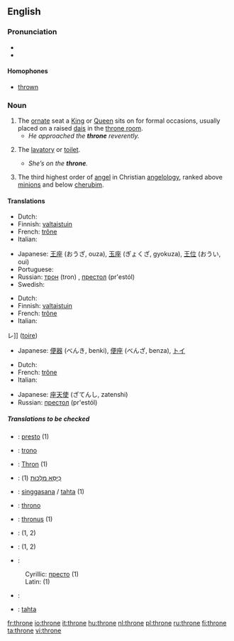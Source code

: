 ==English==

===Pronunciation===
*{{IPA|/θrəʊn/}}
*{{rhymes|əʊn}}

====Homophones====
*[[thrown]]

===Noun===
{{en-noun}}

# The [[ornate]] seat a [[King]] or [[Queen]] sits on for formal occasions, usually placed on a raised [[dais]] in the [[throne room]].
#* ''He approached the '''throne''' reverently.''
# {{colloquial}} The [[lavatory]] or [[toilet]].
#* ''She’s on the '''throne'''.''
# {{context|Biblical tradition}} The third highest order of [[angel]] in Christian [[angelology]], ranked above [[minion]]s and below [[cherub]]im.

====Translations====
{{trans-top|ornate seat}}
*Dutch: {{t|nl|troon|m}}
*Finnish: [[valtaistuin]]
*French: [[trône]] {{m}}
*Italian: {{t|it|trono|m}}
{{trans-mid}}
*Japanese: [[王座]] (おうざ, ouza), [[玉座]] (ぎょくざ, gyokuza), [[王位]] (おうい, oui) 
*Portuguese: {{t|pt|trono|m}}
*Russian: [[трон]] (tron) {{m}}, [[престол]] (pr'estól) {{m}}
*Swedish: {{t|sv|tron|c}}
{{trans-bottom}}

{{trans-top|lavatory or toilet}}
*Dutch: {{t|nl|gemak|n}}
*Finnish: [[valtaistuin]]
*French: [[trône]] {{m}}
*Italian: {{t|it|trono|m}}
レ]] ([[toire]])
{{trans-mid}}
*Japanese: [[便器]] (べんき, benki), [[便座]] (べんざ, benza), [[トイ]]
{{trans-bottom}}

{{trans-top|third highest order of angel}}
*Dutch: {{t|nl|troon|m}}
*French: [[trône]] {{m}}
*Italian: {{t|it|trono|m}}
{{trans-mid}}
*Japanese: [[座天使]] (ざてんし, zatenshi)
*Russian: [[престол]] (pr'estól) {{m}}
{{trans-bottom}}

===== Translations to be checked =====
{{checktrans}}
{{trans-top|Translations to be checked}}
*{{ttbc|Bosnian}}: [[presto]] {{m}} (1)
*{{ttbc|Esperanto}}: [[trono]]
*{{ttbc|German}}: [[Thron]] {{m}} (1)
*{{ttbc|Hebrew}}: [[כיסא מלכות|כִּיסֵּא מַלְכוּת]] {{m}} (1)
*{{ttbc|Indonesian}}: [[singgasana]] / [[tahta]] (1)
*{{ttbc|Interlingua}}: [[throno]]
*{{ttbc|Latin}}: [[thronus]] {{m}} (1)
*{{ttbc|Polish}}: {{t|pl|tron|m}} (1, 2)
*{{ttbc|Romanian}}: {{t|ro|tron|n}} (1, 2)
*{{ttbc|Serbian}}:
:Cyrillic: [[престо]] {{m}} (1)
:Latin: {{t|sr|presto|m}} (1)
*{{ttbc|Spanish}}: {{t|es|trono|m}}
*{{ttbc|Turkish}}: [[tahta]]
{{trans-bottom}}

[[fr:throne]]
[[io:throne]]
[[it:throne]]
[[hu:throne]]
[[nl:throne]]
[[pl:throne]]
[[ru:throne]]
[[fi:throne]]
[[ta:throne]]
[[vi:throne]]